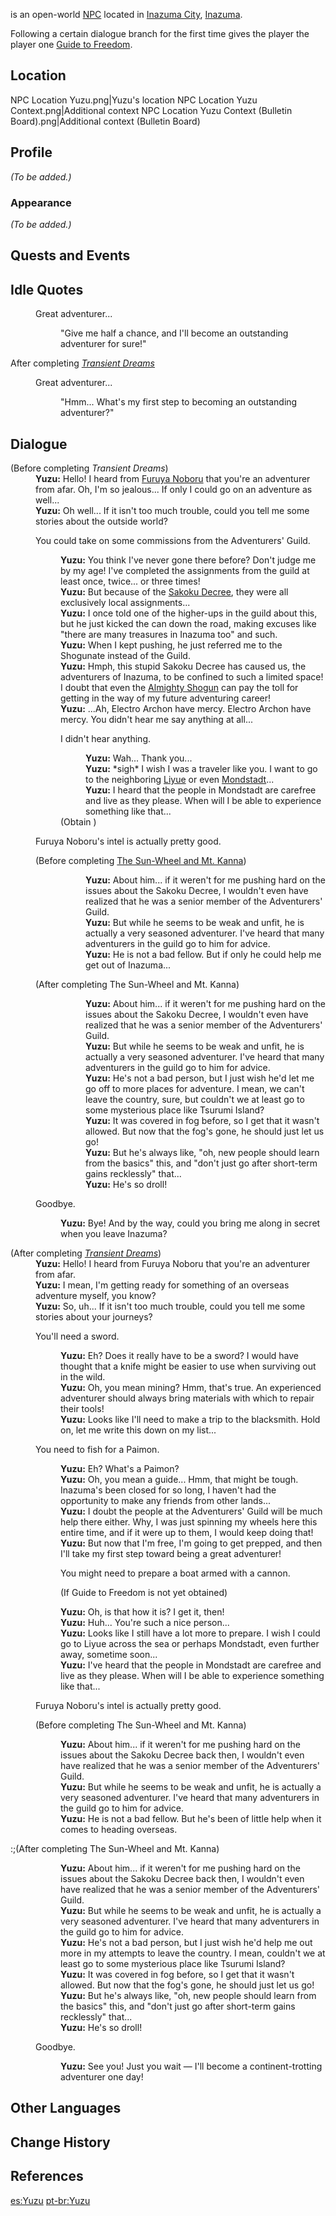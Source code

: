 {{Meta
<!-- REMOVE THIS TEMPLATE AFTER ADDING MISSING INFO -->
|missing_NPC_profile  = yes
}}
{{Character Infobox
|type             = Open-World NPC
|image            = NPC Yuzu.png
|region           = Inazuma
|location         = Inazuma
|affiliation      = Adventurers' Guild
|title            = Adventurer
|voiceEN          = [[imdb:nm3158889|Jennifer Sun Bell]]<ref name="Jennifer Sun Bell">Twitter: [https://twitter.com/jennifersunbell/status/1477077136938659840 EN VA Self Announcement] ([https://web.archive.org/web/20220101004515/https://twitter.com/jennifersunbell/status/1477077136938659840 Archived])</ref>
|dialoguereward   = {{card|Guide to Freedom|1}}
}}
{{Lang|'''Yuzu'''|ja=柚子|ja_rm=Yuzu}} is an open-world [[NPC]] located in [[Inazuma City]], [[Inazuma]].

Following a certain dialogue branch for the first time gives the player the player one [[Guide to Freedom]].

==Location==
<gallery>
NPC Location Yuzu.png|Yuzu's location
NPC Location Yuzu Context.png|Additional context
NPC Location Yuzu Context (Bulletin Board).png|Additional context (Bulletin Board)
</gallery>

==Profile==
<!-- detailed story/lore information goes here -->
''(To be added.)''

===Appearance===
''(To be added.)''

==Quests and Events==
{{Quests and Events}}

==Idle Quotes==
{{Dialogue Start}}
:{{DIcon|Idle}} Great adventurer...
::{{A|VO Yuzu 01.ogg}} "Give me half a chance, and I'll become an outstanding adventurer for sure!"
{{Dialogue End}}

;After completing ''[[Transient Dreams]]''
{{Dialogue Start}}
:{{DIcon|Idle}} Great adventurer...
::{{A|VO Yuzu 02.ogg}} "Hmm... What's my first step to becoming an outstanding adventurer?"
{{Dialogue End}}

==Dialogue==
{{Dialogue Start}}
;(Before completing ''Transient Dreams'')
:'''Yuzu:''' Hello! I heard from [[Furuya Noboru]] that you're an adventurer from afar. Oh, I'm so jealous... If only I could go on an adventure as well...
:'''Yuzu:''' Oh well... If it isn't too much trouble, could you tell me some stories about the outside world?
:{{DIcon}} You could take on some commissions from the Adventurers' Guild.
::'''Yuzu:''' You think I've never gone there before? Don't judge me by my age! I've completed the assignments from the guild at least once, twice... or three times!
::'''Yuzu:''' But because of the [[Sakoku Decree]], they were all exclusively local assignments...
::'''Yuzu:''' I once told one of the higher-ups in the guild about this, but he just kicked the can down the road, making excuses like "there are many treasures in Inazuma too" and such.
::'''Yuzu:''' When I kept pushing, he just referred me to the Shogunate instead of the Guild.
::'''Yuzu:''' Hmph, this stupid Sakoku Decree has caused us, the adventurers of Inazuma, to be confined to such a limited space! I doubt that even the [[Almighty Shogun]] can pay the toll for getting in the way of my future adventuring career!
::'''Yuzu:''' ...Ah, Electro Archon have mercy. Electro Archon have mercy. You didn't hear me say anything at all...
::{{DIcon|Reward}} I didn't hear anything.
:::'''Yuzu:''' Wah... Thank you...
:::'''Yuzu:''' *sigh* I wish I was a traveler like you. I want to go to the neighboring [[Liyue]] or even [[Mondstadt]]...
:::'''Yuzu:''' I heard that the people in Mondstadt are carefree and live as they please. When will I be able to experience something like that...
::;(Obtain {{Item|Guide to Freedom|20|x=1}})
:{{DIcon}} Furuya Noboru's intel is actually pretty good.
:;(Before completing [[The Sun-Wheel and Mt. Kanna]])
:::'''Yuzu:''' About him... if it weren't for me pushing hard on the issues about the Sakoku Decree, I wouldn't even have realized that he was a senior member of the Adventurers' Guild.
:::'''Yuzu:''' But while he seems to be weak and unfit, he is actually a very seasoned adventurer. I've heard that many adventurers in the guild go to him for advice.
:::'''Yuzu:''' He is not a bad fellow. But if only he could help me get out of Inazuma...
:;(After completing The Sun-Wheel and Mt. Kanna)
:::'''Yuzu:''' About him... if it weren't for me pushing hard on the issues about the Sakoku Decree, I wouldn't even have realized that he was a senior member of the Adventurers' Guild.
:::'''Yuzu:''' But while he seems to be weak and unfit, he is actually a very seasoned adventurer. I've heard that many adventurers in the guild go to him for advice.
:::'''Yuzu:''' He's not a bad person, but I just wish he'd let me go off to more places for adventure. I mean, we can't leave the country, sure, but couldn't we at least go to some mysterious place like Tsurumi Island?
:::'''Yuzu:''' It was covered in fog before, so I get that it wasn't allowed. But now that the fog's gone, he should just let us go!
:::'''Yuzu:''' But he's always like, "oh, new people should learn from the basics" this, and "don't just go after short-term gains recklessly" that...
:::'''Yuzu:''' He's so droll!
:{{DIcon}} Goodbye.
::'''Yuzu:''' Bye! And by the way, could you bring me along in secret when you leave Inazuma?

;(After completing ''[[Transient Dreams]]'')
:'''Yuzu:''' Hello! I heard from Furuya Noboru that you're an adventurer from afar.
:'''Yuzu:''' I mean, I'm getting ready for something of an overseas adventure myself, you know?
:'''Yuzu:''' So, uh... If it isn't too much trouble, could you tell me some stories about your journeys?
:{{DIcon}} You'll need a sword.
::'''Yuzu:''' Eh? Does it really have to be a sword? I would have thought that a knife might be easier to use when surviving out in the wild.
::'''Yuzu:''' Oh, you mean mining? Hmm, that's true. An experienced adventurer should always bring materials with which to repair their tools!
::'''Yuzu:''' Looks like I'll need to make a trip to the blacksmith. Hold on, let me write this down on my list...
:{{DIcon}} You need to fish for a Paimon.
::'''Yuzu:''' Eh? What's a Paimon?
::'''Yuzu:''' Oh, you mean a guide... Hmm, that might be tough. Inazuma's been closed for so long, I haven't had the opportunity to make any friends from other lands...
::'''Yuzu:''' I doubt the people at the Adventurers' Guild will be much help there either. Why, I was just spinning my wheels here this entire time, and if it were up to them, I would keep doing that!
::'''Yuzu:''' But now that I'm free, I'm going to get prepped, and then I'll take my first step toward being a great adventurer!
::{{DIcon|Reward}} You might need to prepare a boat armed with a cannon.
::;(If Guide to Freedom is not yet obtained)
<!-- Obtained Guide to Freedom before Transient Dreams and this option didn't show up -->
:::'''Yuzu:''' Oh, is that how it is? I get it, then!
:::'''Yuzu:''' Huh... You're such a nice person...
:::'''Yuzu:''' Looks like I still have a lot more to prepare. I wish I could go to Liyue across the sea or perhaps Mondstadt, even further away, sometime soon...
:::'''Yuzu:''' I've heard that the people in Mondstadt are carefree and live as they please. When will I be able to experience something like that...
::;(Obtain {{Item|Guide to Freedom|20|x=1}})
:{{DIcon}} Furuya Noboru's intel is actually pretty good.
:;(Before completing The Sun-Wheel and Mt. Kanna)
<!-- Got this alternative dialogue without completing The Sun-Wheel and Mt. Kanna -->
:::'''Yuzu:''' About him... if it weren't for me pushing hard on the issues about the Sakoku Decree back then, I wouldn't even have realized that he was a senior member of the Adventurers' Guild.
:::'''Yuzu:''' But while he seems to be weak and unfit, he is actually a very seasoned adventurer. I've heard that many adventurers in the guild go to him for advice.
:::'''Yuzu:''' He is not a bad fellow. But he's been of little help when it comes to heading overseas.
:;(After completing The Sun-Wheel and Mt. Kanna)
:::'''Yuzu:''' About him... if it weren't for me pushing hard on the issues about the Sakoku Decree back then, I wouldn't even have realized that he was a senior member of the Adventurers' Guild.
:::'''Yuzu:''' But while he seems to be weak and unfit, he is actually a very seasoned adventurer. I've heard that many adventurers in the guild go to him for advice.
:::'''Yuzu:''' He's not a bad person, but I just wish he'd help me out more in my attempts to leave the country. I mean, couldn't we at least go to some mysterious place like Tsurumi Island?
:::'''Yuzu:''' It was covered in fog before, so I get that it wasn't allowed. But now that the fog's gone, he should just let us go!
:::'''Yuzu:''' But he's always like, "oh, new people should learn from the basics" this, and "don't just go after short-term gains recklessly" that...
:::'''Yuzu:''' He's so droll!
:{{DIcon}} Goodbye.
::'''Yuzu:''' See you! Just you wait &mdash; I'll become a continent-trotting adventurer one day!
{{Dialogue End}}

==Other Languages==
{{Other Languages
|default_hidden = 1
|en      = Yuzu
|zhs     = 柚子
|zhs_rm  = Yòuzi
|zht     = 柚子
|zht_rm  = Yòuzi
|ja      = 柚子
|ja_rm   = Yuzu
|ko      = 유즈
|es      = Yuzu
|fr      = Yuzu
|ru      = Юдзу
|th      = Yuzu
|vi      = Yuzu
|de      = Yuzu
|id      = Yuzu
|pt      = Yuzu
|tr      = Yuzu
|it      = Yuzu
}}

==Change History==
{{Change History|2.0}}

==References==
{{Reflist}}

[[es:Yuzu]]
[[pt-br:Yuzu]]